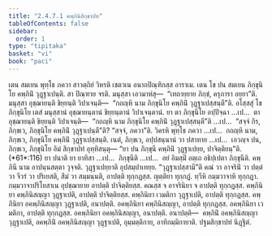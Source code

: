 ```yaml
---
title: "2.4.7.1 คพฺภินิสิกฺขาปท"
tableOfContents: false
sidebar:
  order: 1
type: "tipitaka"
basket: "vi"
book: "paci"
---
```



<DynamicBreadcrumb />

<Division number="1067" book="paci">

<Paragraph number="3181" book="paci">
เตน สมเยน พุทฺโธ ภควา สาวตฺถิยํ วิหรติ เชตวเน อนาถปิณฺฑิกสฺส อาราเม. เตน โข ปน สมเยน ภิกฺขุนิโย คพฺภินิํ วุฏฺฐาเปนฺติ. สา ปิณฺฑาย จรติ. มนุสฺสา เอวมาหํสุ—  “เทถายฺยาย ภิกฺขํ, ครุภารา อยฺยา”ติ.
</Paragraph>

<Paragraph number="3182" book="paci">
มนุสฺสา อุชฺฌายนฺติ ขิยฺยนฺติ วิปาเจนฺติ—  “กถญฺหิ นาม ภิกฺขุนิโย คพฺภินิํ วุฏฺฐาเปสฺสนฺตี”ติ.
</Paragraph>

<Paragraph number="3183" book="paci">
อโสฺสสุํ โข ภิกฺขุนิโย เตสํ มนุสฺสานํ อุชฺฌายนฺตานํ ขิยฺยนฺตานํ วิปาเจนฺตานํ. ยา ตา ภิกฺขุนิโย อปฺปิจฺฉา …เป…  ตา อุชฺฌายนฺติ ขิยฺยนฺติ วิปาเจนฺติ—  “กถญฺหิ นาม ภิกฺขุนิโย คพฺภินิํ วุฏฺฐาเปสฺสนฺตี”ติ …เป…  “สจฺจํ กิร, ภิกฺขเว, ภิกฺขุนิโย คพฺภินิํ วุฏฺฐาเปนฺตี”ติ? “สจฺจํ, ภควา”ติ. วิครหิ พุทฺโธ ภควา …เป…  กถญฺหิ นาม, ภิกฺขเว, ภิกฺขุนิโย คพฺภินิํ วุฏฺฐาเปสฺสนฺติ. เนตํ, ภิกฺขเว, อปฺปสนฺนานํ วา ปสาทาย …เป…  เอวญฺจ ปน, ภิกฺขเว, ภิกฺขุนิโย อิมํ สิกฺขาปทํ อุทฺทิสนฺตุ—
</Paragraph>

</Division>
<Division number="1068" book="paci">

<Paragraph number="3184" book="paci">
<Emphasis>“ยา ปน ภิกฺขุนี คพฺภินิํ วุฏฺฐาเปยฺย, ปาจิตฺติยนฺ”</Emphasis>ติ. (*61*:<Emphasis>116</Emphasis>)
</Paragraph>

</Division>
<Division number="1069" book="paci">

<Paragraph number="3185" book="paci">
<Emphasis>ยา ปนา</Emphasis>ติ ยา ยาทิสา …เป…  <Emphasis>ภิกฺขุนี</Emphasis>ติ …เป…  อยํ อิมสฺมิํ อตฺเถ อธิปฺเปตา ภิกฺขุนีติ.
</Paragraph>

<Paragraph number="3186" book="paci">
<Emphasis>คพฺภินี</Emphasis> นาม อาปนฺนสตฺตา วุจฺจติ. <Emphasis>วุฏฺฐาเปยฺยา</Emphasis>ติ อุปสมฺปาเทยฺย.
</Paragraph>

<Paragraph number="3187" book="paci">
“วุฏฺฐาเปสฺสามี”ติ คณํ วา อาจรินิํ วา ปตฺตํ วา จีวรํ วา ปริเยสติ, สีมํ วา สมฺมนฺนติ, อาปตฺติ ทุกฺกฏสฺส. ญตฺติยา ทุกฺกฏํ. ทฺวีหิ กมฺมวาจาหิ ทุกฺกฏา. กมฺมวาจาปริโยสาเน อุปชฺฌายาย อาปตฺติ ปาจิตฺติยสฺส. คณสฺส จ อาจรินิยา จ อาปตฺติ ทุกฺกฏสฺส.
</Paragraph>

</Division>
<Division number="1070" book="paci">

<Paragraph number="3188" book="paci">
คพฺภินิยา คพฺภินิสญฺญา วุฏฺฐาเปติ, อาปตฺติ ปาจิตฺติยสฺส. คพฺภินิยา เวมติกา วุฏฺฐาเปติ, อาปตฺติ ทุกฺกฏสฺส. คพฺภินิยา อคพฺภินิสญฺญา วุฏฺฐาเปติ, อนาปตฺติ. อคพฺภินิยา คพฺภินิสญฺญา, อาปตฺติ ทุกฺกฏสฺส. อคพฺภินิยา เวมติกา, อาปตฺติ ทุกฺกฏสฺส. อคพฺภินิยา อคพฺภินิสญฺญา, อนาปตฺติ.
</Paragraph>

</Division>
<Division number="1071" book="paci">

<Paragraph number="3189" book="paci">
อนาปตฺติ—  คพฺภินิํ อคพฺภินิสญฺญา วุฏฺฐาเปติ, อคพฺภินิํ อคพฺภินิสญฺญา วุฏฺฐาเปติ, อุมฺมตฺติกาย, อาทิกมฺมิกายาติ.

</Paragraph>
</Division>

<Paragraph number="3190" type="center" book="paci">
ปฐมสิกฺขาปทํ นิฏฺฐิตํ.
</Paragraph>
